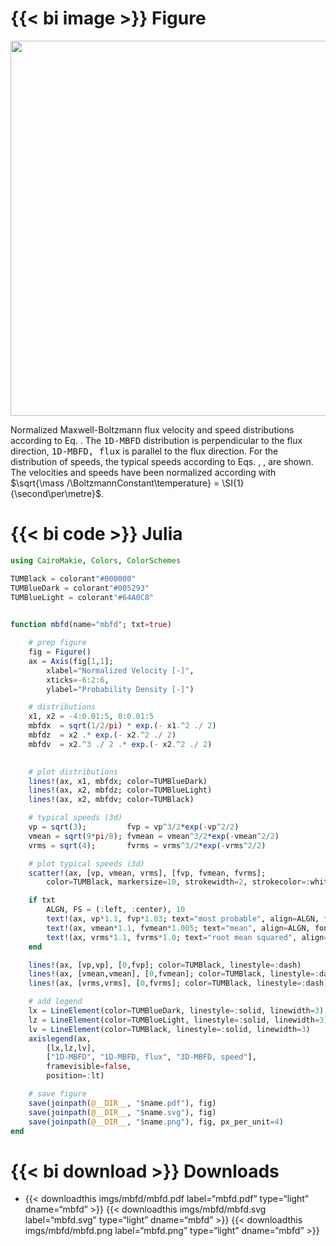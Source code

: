 ::: {.panel-tabset}

# {{< bi image >}} Figure

::: {#fig-mbfd}
![](/documentation/drivers/thermal_sorption/imgs/mbfd/mbfd.svg){width="600px"}

Normalized Maxwell-Boltzmann flux velocity and speed distributions according to Eq. \eqref{eq:mbfd_speed}. The <tt>1D-MBFD</tt> distribution is perpendicular to the flux direction, <tt>1D-MBFD, flux</tt> is parallel to the flux direction. For the distribution of speeds, the typical speeds according to Eqs. \eqref{eq:mbfd_most_probable_speed}, \eqref{eq:mbfd_mean_speed}, \eqref{eq:mbfd_rms_speed} are shown. The velocities and speeds have been normalized according with $\sqrt{\mass /\BoltzmannConstant\temperature} = \SI{1}{\second\per\metre}$.
:::

# {{< bi code >}} Julia
```julia
using CairoMakie, Colors, ColorSchemes

TUMBlack = colorant"#000000"
TUMBlueDark = colorant"#005293"
TUMBlueLight = colorant"#64A0C8"
    

function mbfd(name="mbfd"; txt=true)

    # prep figure
    fig = Figure()
    ax = Axis(fig[1,1];
        xlabel="Normalized Velocity [-]",
        xticks=-6:2:6,
        ylabel="Probability Density [-]")

    # distributions
    x1, x2 = -4:0.01:5, 0:0.01:5
    mbfdx  = sqrt(1/2/pi) * exp.(- x1.^2 ./ 2)
    mbfdz  = x2 .* exp.(- x2.^2 ./ 2)
    mbfdv  = x2.^3 ./ 2 .* exp.(- x2.^2 ./ 2)

    
    # plot distributions
    lines!(ax, x1, mbfdx; color=TUMBlueDark)
    lines!(ax, x2, mbfdz; color=TUMBlueLight)
    lines!(ax, x2, mbfdv; color=TUMBlack)

    # typical speeds (3d)
    vp = sqrt(3);         fvp = vp^3/2*exp(-vp^2/2)
    vmean = sqrt(9*pi/8); fvmean = vmean^3/2*exp(-vmean^2/2)
    vrms = sqrt(4);       fvrms = vrms^3/2*exp(-vrms^2/2)

    # plot typical speeds (3d)
    scatter!(ax, [vp, vmean, vrms], [fvp, fvmean, fvrms]; 
        color=TUMBlack, markersize=10, strokewidth=2, strokecolor=:white)

    if txt
        ALGN, FS = (:left, :center), 10
        text!(ax, vp*1.1, fvp*1.03; text="most probable", align=ALGN, fontsize=FS)
        text!(ax, vmean*1.1, fvmean*1.005; text="mean", align=ALGN, fontsize=FS)
        text!(ax, vrms*1.1, fvrms*1.0; text="root mean squared", align=(:left, :center), fontsize=FS)
    end

    lines!(ax, [vp,vp], [0,fvp]; color=TUMBlack, linestyle=:dash)
    lines!(ax, [vmean,vmean], [0,fvmean]; color=TUMBlack, linestyle=:dash)
    lines!(ax, [vrms,vrms], [0,fvrms]; color=TUMBlack, linestyle=:dash)

    # add legend
    lx = LineElement(color=TUMBlueDark, linestyle=:solid, linewidth=3)
    lz = LineElement(color=TUMBlueLight, linestyle=:solid, linewidth=3)
    lv = LineElement(color=TUMBlack, linestyle=:solid, linewidth=3)
    axislegend(ax, 
        [lx,lz,lv], 
        ["1D-MBFD", "1D-MBFD, flux", "3D-MBFD, speed"], 
        framevisible=false,
        position=:lt)

    # save figure
    save(joinpath(@__DIR__, "$name.pdf"), fig)
    save(joinpath(@__DIR__, "$name.svg"), fig)
    save(joinpath(@__DIR__, "$name.png"), fig, px_per_unit=4)
end
```

# {{< bi download >}}  Downloads

* {{< downloadthis imgs/mbfd/mbfd.pdf label="mbfd.pdf" type="light" dname="mbfd" >}} {{< downloadthis imgs/mbfd/mbfd.svg label="mbfd.svg" type="light" dname="mbfd" >}} {{< downloadthis imgs/mbfd/mbfd.png label="mbfd.png" type="light" dname="mbfd" >}}

:::